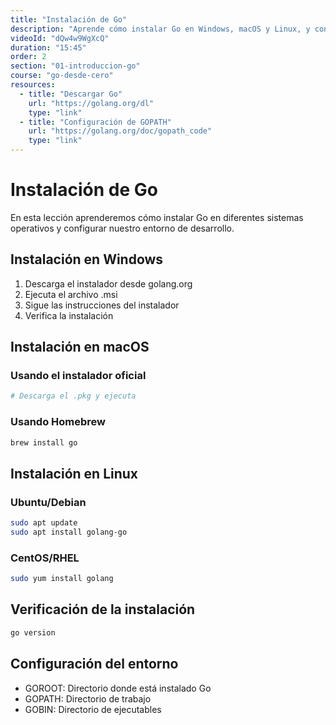 ```yaml
---
title: "Instalación de Go"
description: "Aprende cómo instalar Go en Windows, macOS y Linux, y configura tu entorno de desarrollo."
videoId: "dQw4w9WgXcQ"
duration: "15:45"
order: 2
section: "01-introduccion-go"
course: "go-desde-cero"
resources:
  - title: "Descargar Go"
    url: "https://golang.org/dl"
    type: "link"
  - title: "Configuración de GOPATH"
    url: "https://golang.org/doc/gopath_code"
    type: "link"
---
```


# Instalación de Go

En esta lección aprenderemos cómo instalar Go en diferentes sistemas operativos y configurar nuestro entorno de desarrollo.

## Instalación en Windows

1. Descarga el instalador desde golang.org
2. Ejecuta el archivo .msi
3. Sigue las instrucciones del instalador
4. Verifica la instalación

## Instalación en macOS

### Usando el instalador oficial
```bash
# Descarga el .pkg y ejecuta
```

### Usando Homebrew
```bash
brew install go
```

## Instalación en Linux

### Ubuntu/Debian
```bash
sudo apt update
sudo apt install golang-go
```

### CentOS/RHEL
```bash
sudo yum install golang
```

## Verificación de la instalación

```bash
go version
```

## Configuración del entorno

- GOROOT: Directorio donde está instalado Go
- GOPATH: Directorio de trabajo
- GOBIN: Directorio de ejecutables
